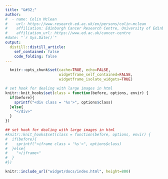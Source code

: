 ```yaml
---
title: "&#32;"
author:
#  - name: Colin Mclean
#    url: https://www.research.ed.ac.uk/en/persons/colin-mclean
#    affiliation: Edinburgh Cancer Research Centre, University of Edinburgh
#    affiliation_url: https://www.ed.ac.uk/cancer-centre
#date: "`r Sys.Date()`"
output: 
  distill::distill_article:
    sef_contained: false
    code_folding: false
---
```


```r
  knitr::opts_chunk$set(cache=TRUE, echo=FALSE,
                        widgetframe_self_contained=FALSE,
                        widgetframe_isolate_widgets=TRUE)

# set hook for dealing with large images in html
knitr::knit_hooks$set(class = function(before, options, envir) {
  if(before){
    sprintf("<div class = '%s'>", options$class)
  }else{
    "</div>"
  }
})

## set hook for dealing with large images in html
#knitr::knit_hooks$set(class = function(before, options, envir) {
#  if(before){
#    sprintf("<iframe class = '%s'>", options$class)
#  }else{
#    "</iframe>"
#  }
#})

```

<!--<div class="dashboard">
<iframe src="https://cmclean5.github.io/CRUKScotlandMetaData/index.html", data-external="1">
</iframe>
</div>-->

```r
knitr::include_url("widget/docs/index.html", height=800)
```

<!--
```r
#htmltools::tags$iframe(src = "widget/docs/index.html",
#    scrolling = "no",
#    frameBordder = "0",
#    height=800,
#    width="100%"
#    `data-external`="1"
#  )
```
-->

